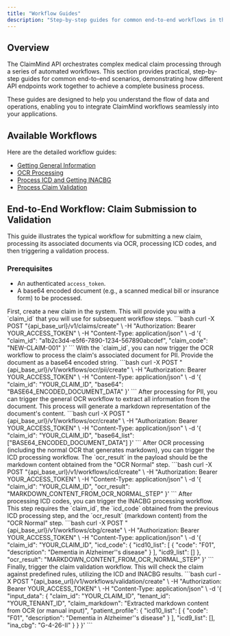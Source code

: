 ```yaml
---
title: "Workflow Guides"
description: "Step-by-step guides for common end-to-end workflows in the ClaimMind API."
---
```


## Overview

The ClaimMind API orchestrates complex medical claim processing through a series of automated workflows. This section provides practical, step-by-step guides for common end-to-end scenarios, demonstrating how different API endpoints work together to achieve a complete business process.

These guides are designed to help you understand the flow of data and operations, enabling you to integrate ClaimMind workflows seamlessly into your applications.

## Available Workflows

Here are the detailed workflow guides:

*   [Getting General Information](/workflow-guides/getting-general-information)
*   [OCR Processing](/workflow-guides/ocr-processing)
*   [Process ICD and Getting INACBG](/workflow-guides/process-icd)
*   [Process Claim Validation](/workflow-guides/process-claim-validation)

## End-to-End Workflow: Claim Submission to Validation

This guide illustrates the typical workflow for submitting a new claim, processing its associated documents via OCR, processing ICD codes, and then triggering a validation process.

### Prerequisites
*   An authenticated `access_token`.
*   A base64 encoded document (e.g., a scanned medical bill or insurance form) to be processed.

<Steps>
<Step title="1. Create a New Claim">
First, create a new claim in the system. This will provide you with a `claim_id` that you will use for subsequent workflow steps.

<CodeGroup>
```bash
curl -X POST "{api_base_url}/v1/claims/create" \
-H "Authorization: Bearer YOUR_ACCESS_TOKEN" \
-H "Content-Type: application/json" \
-d '{
  "claim_id": "a1b2c3d4-e5f6-7890-1234-567890abcdef",
  "claim_code": "NEW-CLAIM-001"
}'
```
</CodeGroup>
</Step>

<Step title="2a. Process OCR for PII">
With the `claim_id`, you can now trigger the OCR workflow to process the claim's associated document for PII. Provide the document as a base64 encoded string.

<CodeGroup>
```bash
curl -X POST "{api_base_url}/v1/workflows/ocr/pii/create" \
-H "Authorization: Bearer YOUR_ACCESS_TOKEN" \
-H "Content-Type: application/json" \
-d '{
  "claim_id": "YOUR_CLAIM_ID",
  "base64": "BASE64_ENCODED_DOCUMENT_DATA"
}'
```
</CodeGroup>
</Step>

<Step title="2b. Process OCR into Markdown">
After processing for PII, you can trigger the general OCR workflow to extract all information from the document. This process will generate a markdown representation of the document's content.

<CodeGroup>
```bash
curl -X POST "{api_base_url}/v1/workflows/ocr/create" \
-H "Authorization: Bearer YOUR_ACCESS_TOKEN" \
-H "Content-Type: application/json" \
-d '{
  "claim_id": "YOUR_CLAIM_ID",
  "base64_list": ["BASE64_ENCODED_DOCUMENT_DATA"]
}'
```
</CodeGroup>
</Step>

<Step title="3a. Process ICD">
After OCR processing (including the normal OCR that generates markdown), you can trigger the ICD processing workflow. The `ocr_result` in the payload should be the markdown content obtained from the "OCR Normal" step.

<CodeGroup>
```bash
curl -X POST "{api_base_url}/v1/workflows/icd/create" \
-H "Authorization: Bearer YOUR_ACCESS_TOKEN" \
-H "Content-Type: application/json" \
-d '{
  "claim_id": "YOUR_CLAIM_ID",
  "ocr_result": "MARKDOWN_CONTENT_FROM_OCR_NORMAL_STEP"
}'
```
</CodeGroup>
</Step>

<Step title="3b. Process INACBG">
After processing ICD codes, you can trigger the INACBG processing workflow. This step requires the `claim_id`, the `icd_code` obtained from the previous ICD processing step, and the `ocr_result` (markdown content) from the "OCR Normal" step.

<CodeGroup>
```bash
curl -X POST "{api_base_url}/v1/workflows/cbg/create" \
-H "Authorization: Bearer YOUR_ACCESS_TOKEN" \
-H "Content-Type: application/json" \
-d '{
  "claim_id": "YOUR_CLAIM_ID",
  "icd_code": {
    "icd10_list": [
      { "code": "F01", "description": "Dementia in Alzheimer''s disease" }
    ],
    "icd9_list": []
  },
  "ocr_result": "MARKDOWN_CONTENT_FROM_OCR_NORMAL_STEP"
}'
```
</CodeGroup>
</Step>

<Step title="4. Process Claim Validation">
Finally, trigger the claim validation workflow. This will check the claim against predefined rules, utilizing the ICD and INACBG results.

<CodeGroup>
```bash
curl -X POST "{api_base_url}/v1/workflows/validation/create" \
-H "Authorization: Bearer YOUR_ACCESS_TOKEN" \
-H "Content-Type: application/json" \
-d '{
  "input_data": {
    "claim_id": "YOUR_CLAIM_ID",
    "tenant_id": "YOUR_TENANT_ID",
    "claim_markdown": "Extracted markdown content from OCR (or manual input)",
    "patient_profile": {
      "icd10_list": [
        { "code": "F01", "description": "Dementia in Alzheimer''s disease" }
      ],
      "icd9_list": [],
      "ina_cbg": "G-4-26-II"
    }
  }
}'
```
</CodeGroup>
</Step>
</Steps>
